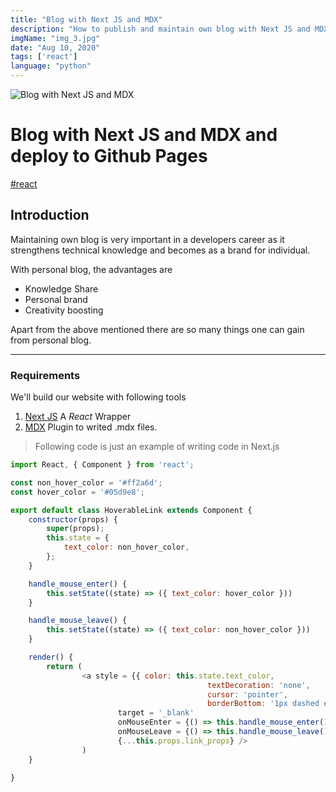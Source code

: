 ```yaml
---
title: "Blog with Next JS and MDX"
description: "How to publish and maintain own blog with Next JS and MDX"
imgName: "img_3.jpg"
date: "Aug 10, 2020"
tags: ['react']
language: "python"
---
```


![Blog with Next JS and MDX](img_3.jpg)

# Blog with Next JS and MDX and deploy to Github Pages
[#react](/tags/react)

## Introduction

Maintaining own blog is very important in a developers career as it strengthens technical knowledge and becomes as a brand for individual.

With personal blog, the advantages are 

- Knowledge Share
- Personal brand
- Creativity boosting

Apart from the above mentioned there are so many things one can gain from personal blog.

---

### Requirements

We'll build our website with following tools

1. [Next JS](https://nextjs.org/) A _React_ Wrapper
2. [MDX](https://mdxjs.com/) Plugin to writed .mdx files.

> Following code is just an example of writing code in Next.js

```jsx:components/HoverableLink.js
import React, { Component } from 'react';

const non_hover_color = '#ff2a6d';
const hover_color = '#05d9e8';

export default class HoverableLink extends Component {
	constructor(props) {
		super(props);
		this.state = { 
			text_color: non_hover_color,
		};
	}

	handle_mouse_enter() {
		this.setState((state) => ({ text_color: hover_color }))
	}

	handle_mouse_leave() {
		this.setState((state) => ({ text_color: non_hover_color }))
	}

	render() {
		return (
				<a style = {{ color: this.state.text_color,
											textDecoration: 'none',
											cursor: 'pointer',
											borderBottom: '1px dashed #05d9e8', }}
						target = '_blank' 
						onMouseEnter = {() => this.handle_mouse_enter()}
						onMouseLeave = {() => this.handle_mouse_leave()}
						{...this.props.link_props} />
				)
	}

}
```